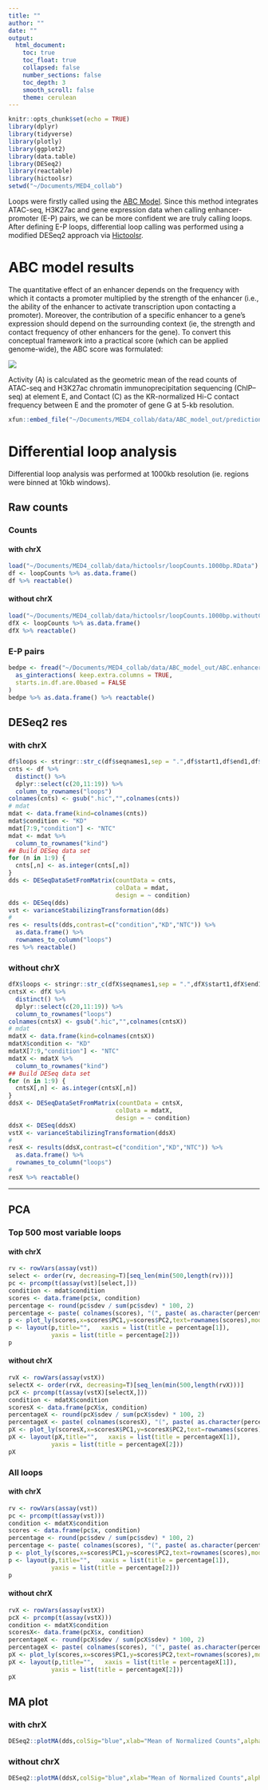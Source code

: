 ```yaml
---
title: ""
author: ""
date: ""
output:
  html_document:
    toc: true
    toc_float: true
    collapsed: false
    number_sections: false
    toc_depth: 3
    smooth_scroll: false
    theme: cerulean
---
```


```r
knitr::opts_chunk$set(echo = TRUE)
library(dplyr)
library(tidyverse)
library(plotly)
library(ggplot2)
library(data.table)
library(DESeq2)
library(reactable)
library(hictoolsr)
setwd("~/Documents/MED4_collab")
```

Loops were firstly called using the [ABC Model](https://doi.org/10.1038/s41588-019-0538-0). Since this method integrates ATAC-seq, H3K27ac and gene expression data when calling enhancer-promoter (E-P) pairs, we can be more confident we are truly calling loops. After defining E-P loops, differential loop calling was performed using a modified DESeq2 approach via [Hictoolsr](https://github.com/EricSDavis/hictoolsr).

# ABC model results

The quantitative effect of an enhancer depends on the frequency with which it contacts a promoter multiplied by the strength of the enhancer (i.e., the ability of the enhancer to activate transcription upon contacting a promoter). Moreover, the contribution of a specific enhancer to a gene’s expression should depend on the surrounding context (ie, the strength and contact frequency of other enhancers for the gene). To convert this conceptual framework into a practical score (which can be applied genome-wide), the ABC score was formulated:

![](~/Documents/MED4_collab/images/ABC_model.png)

Activity (A) is calculated as the geometric mean of the read counts of ATAC-seq and H3K27ac chromatin immunoprecipitation sequencing (ChIP–seq) at element E, and Contact (C) as the KR-normalized Hi-C contact frequency between E and the promoter of gene G at 5-kb resolution.

```r
xfun::embed_file("~/Documents/MED4_collab/data/ABC_model_out/predictions/Enhancer_promoter_loops.csv")
```

# Differential loop analysis

Differential loop analysis was performed at 1000kb resolution (ie. regions were binned at 10kb windows).

## Raw counts {.tabset .tabset-pills}

### Counts {.tabset}

#### with chrX
```r
load("~/Documents/MED4_collab/data/hictoolsr/loopCounts.1000bp.RData")
df <- loopCounts %>% as.data.frame()
df %>% reactable()
```

#### without chrX
```r
load("~/Documents/MED4_collab/data/hictoolsr/loopCounts.1000bp.withoutChrX.RData")
dfX <- loopCounts %>% as.data.frame()
dfX %>% reactable()
```

### E-P pairs
```r
bedpe <- fread("~/Documents/MED4_collab/data/ABC_model_out/ABC.enhancer_promoter.bed2d") %>%
  as_ginteractions( keep.extra.columns = TRUE,
  starts.in.df.are.0based = FALSE
)
bedpe %>% as.data.frame() %>% reactable()
```

## DESeq2 res {.tabset}

### with chrX
```r
df$loops <- stringr::str_c(df$seqnames1,sep = ".",df$start1,df$end1,df$start2,df$end2)
cnts <- df %>%
  distinct() %>%
  dplyr::select(c(20,11:19)) %>%
  column_to_rownames("loops")
colnames(cnts) <- gsub(".hic","",colnames(cnts))
# mdat
mdat <- data.frame(kind=colnames(cnts))
mdat$condition <- "KD"
mdat[7:9,"condition"] <- "NTC"
mdat <- mdat %>%
  column_to_rownames("kind")
## Build DESeq data set
for (n in 1:9) {
  cnts[,n] <- as.integer(cnts[,n])
}
dds <- DESeqDataSetFromMatrix(countData = cnts,
                              colData = mdat,
                              design = ~ condition)
dds <- DESeq(dds)
vst <- varianceStabilizingTransformation(dds)
#
res <- results(dds,contrast=c("condition","KD","NTC")) %>%
  as.data.frame() %>%
  rownames_to_column("loops")
res %>% reactable()
```

### without chrX
```r
dfX$loops <- stringr::str_c(dfX$seqnames1,sep = ".",dfX$start1,dfX$end1,dfX$start2,dfX$end2)
cntsX <- dfX %>%
  distinct() %>%
  dplyr::select(c(20,11:19)) %>%
  column_to_rownames("loops")
colnames(cntsX) <- gsub(".hic","",colnames(cntsX))
# mdat
mdatX <- data.frame(kind=colnames(cntsX))
mdatX$condition <- "KD"
mdatX[7:9,"condition"] <- "NTC"
mdatX <- mdatX %>%
  column_to_rownames("kind")
## Build DESeq data set
for (n in 1:9) {
  cntsX[,n] <- as.integer(cntsX[,n])
}
ddsX <- DESeqDataSetFromMatrix(countData = cntsX,
                              colData = mdatX,
                              design = ~ condition)
ddsX <- DESeq(ddsX)
vstX <- varianceStabilizingTransformation(ddsX)
#
resX <- results(ddsX,contrast=c("condition","KD","NTC")) %>%
  as.data.frame() %>%
  rownames_to_column("loops")
#
resX %>% reactable()
```

---

## PCA {.tabset .tabset-pills}

### Top 500 most variable loops {.tabset}

#### with chrX
```r
rv <- rowVars(assay(vst))
select <- order(rv, decreasing=T)[seq_len(min(500,length(rv)))]
pc <- prcomp(t(assay(vst)[select,]))
condition <- mdat$condition
scores <- data.frame(pc$x, condition)
percentage <- round(pc$sdev / sum(pc$sdev) * 100, 2)
percentage <- paste( colnames(scores), "(", paste( as.character(percentage), "%", ")", sep="") )
p <- plot_ly(scores,x=scores$PC1,y=scores$PC2,text=rownames(scores),mode="markers",color=factor(condition),marker=list(size=11),colors = "Dark2")
p <- layout(p,title="",   xaxis = list(title = percentage[1]),
            yaxis = list(title = percentage[2]))
p
```

#### without chrX
```r
rvX <- rowVars(assay(vstX))
selectX <- order(rvX, decreasing=T)[seq_len(min(500,length(rvX)))]
pcX <- prcomp(t(assay(vstX)[selectX,]))
condition <- mdatX$condition
scoresX <- data.frame(pcX$x, condition)
percentageX <- round(pcX$sdev / sum(pcX$sdev) * 100, 2)
percentageX <- paste( colnames(scoresX), "(", paste( as.character(percentageX), "%", ")", sep="") )
pX <- plot_ly(scoresX,x=scoresX$PC1,y=scoresX$PC2,text=rownames(scores),mode="markers",color=factor(condition),marker=list(size=11),colors = "Dark2")
pX <- layout(pX,title="",   xaxis = list(title = percentageX[1]),
            yaxis = list(title = percentageX[2]))
pX
```

### All loops {.tabset}

#### with chrX
```r
rv <- rowVars(assay(vst))
pc <- prcomp(t(assay(vst)))
condition <- mdatX$condition
scores <- data.frame(pc$x, condition)
percentage <- round(pc$sdev / sum(pc$sdev) * 100, 2)
percentage <- paste( colnames(scores), "(", paste( as.character(percentage), "%", ")", sep="") )
p <- plot_ly(scores,x=scores$PC1,y=scores$PC2,text=rownames(scores),mode="markers",color=factor(condition),marker=list(size=11),colors = "Dark2")
p <- layout(p,title="",   xaxis = list(title = percentage[1]),
            yaxis = list(title = percentage[2]))
p
```

#### without chrX
```r
rvX <- rowVars(assay(vstX))
pcX <- prcomp(t(assay(vstX)))
condition <- mdatX$condition
scoresX<- data.frame(pcX$x, condition)
percentageX <- round(pcX$sdev / sum(pcX$sdev) * 100, 2)
percentageX <- paste( colnames(scores), "(", paste( as.character(percentageX), "%", ")", sep="") )
pX <- plot_ly(scores,x=scores$PC1,y=scores$PC2,text=rownames(scores),mode="markers",color=factor(condition),marker=list(size=11),colors = "Dark2")
pX <- layout(p,title="",   xaxis = list(title = percentageX[1]),
            yaxis = list(title = percentageX[2]))
pX
```

## MA plot {.tabset}

### with chrX
```r
DESeq2::plotMA(dds,colSig="blue",xlab="Mean of Normalized Counts",alpha=0.05,ylim=c(-6,6))
```

### without chrX
```r
DESeq2::plotMA(ddsX,colSig="blue",xlab="Mean of Normalized Counts",alpha=0.05,ylim=c(-6,6))
```
